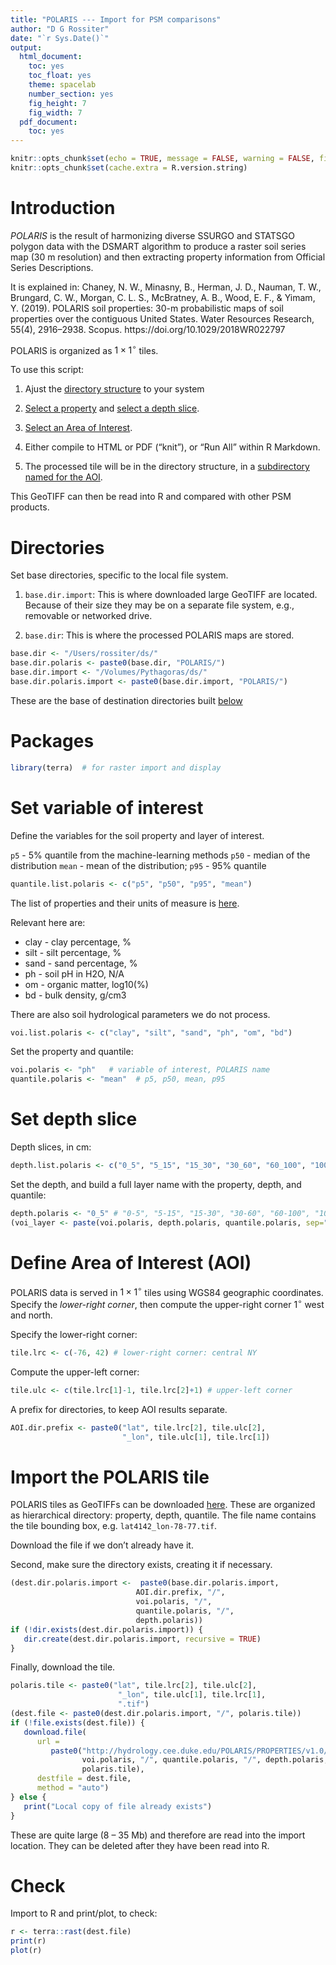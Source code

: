 ```yaml
---
title: "POLARIS --- Import for PSM comparisons"
author: "D G Rossiter"
date: "`r Sys.Date()`"
output:
  html_document:
    toc: yes
    toc_float: yes
    theme: spacelab
    number_section: yes
    fig_height: 7
    fig_width: 7
  pdf_document:
    toc: yes
---
```


```r
knitr::opts_chunk$set(echo = TRUE, message = FALSE, warning = FALSE, fig.align = 'center')
knitr::opts_chunk$set(cache.extra = R.version.string)
```

# Introduction

_POLARIS_ is the result of harmonizing diverse SSURGO and STATSGO polygon data with the DSMART algorithm to produce a raster soil series map (30 m resolution) and then extracting property information from Official Series Descriptions.

It is explained in: Chaney, N. W., Minasny, B., Herman, J. D., Nauman, T. W., Brungard, C. W., Morgan, C. L. S., McBratney, A. B., Wood, E. F., & Yimam, Y. (2019). POLARIS soil properties: 30-m probabilistic maps of soil properties over the contiguous United States. Water Resources Research, 55(4), 2916–2938. Scopus. https://doi.org/10.1029/2018WR022797 

POLARIS is organized as $1 \times 1^\circ$ tiles.

To use this script:

1. Ajust the [directory structure](#dirs) to your system

2. [Select a property](#voi) and [select a depth slice](#depth).

3. [Select an Area of Interest](#aoi).

4. Either compile to HTML or PDF ("knit"), or "Run All" within R Markdown.

5. The processed tile will be in the directory structure, in a [subdirectory named for the AOI](#import).

This GeoTIFF can then be read into R and compared with other PSM products.

# Directories {#dirs}

Set base directories, specific to the local file system. 

1. `base.dir.import`: This is where downloaded large GeoTIFF are located. Because of their size they may be on a separate file system, e.g., removable or networked drive.

2. `base.dir`: This is where the processed POLARIS maps are stored.


```r
base.dir <- "/Users/rossiter/ds/"
base.dir.polaris <- paste0(base.dir, "POLARIS/")
base.dir.import <- "/Volumes/Pythagoras/ds/"
base.dir.polaris.import <- paste0(base.dir.import, "POLARIS/")
```

These are the base of destination directories built [below](#dest)

# Packages

```r
library(terra)  # for raster import and display
```


# Set variable of interest {#voi}

Define the variables for the soil property and layer of interest.

`p5` - 5% quantile from the machine-learning methods
`p50` - median of the distribution
`mean` - mean of the distribution;
`p95` - 95% quantile

```r
quantile.list.polaris <- c("p5", "p50", "p95", "mean")
```

The list of properties and their units of measure is [here](http://hydrology.cee.duke.edu/POLARIS/PROPERTIES/v1.0/Readme).

Relevant here are:

* clay - clay percentage, %
* silt - silt percentage, %
* sand - sand percentage, %
* ph - soil pH in H2O, N/A
* om - organic matter, log10(%)
* bd - bulk density, g/cm3

There are also soil hydrological parameters we do not process.

```r
voi.list.polaris <- c("clay", "silt", "sand", "ph", "om", "bd") 
```

Set the property and quantile:

```r
voi.polaris <- "ph"   # variable of interest, POLARIS name
quantile.polaris <- "mean"  # p5, p50, mean, p95
```


# Set depth slice {#depth}

Depth slices, in cm:

```r
depth.list.polaris <- c("0_5", "5_15", "15_30", "30_60", "60_100", "100_200")
```

Set the depth, and build a full layer name with the property, depth, and quantile:

```r
depth.polaris <- "0_5" # "0-5", "5-15", "15-30", "30-60", "60-100", "100-200"
(voi_layer <- paste(voi.polaris, depth.polaris, quantile.polaris, sep="_")) # layer of interest 
```

# Define Area of Interest (AOI) {#aoi}

POLARIS data is served in $1 \times 1^\circ$ tiles using WGS84 geographic coordinates. Specify the _lower-right corner_, then compute the upper-right corner $1^\circ$ west and north.

Specify the lower-right corner:

```r
tile.lrc <- c(-76, 42) # lower-right corner: central NY
```

Compute the upper-left corner:

```r
tile.ulc <- c(tile.lrc[1]-1, tile.lrc[2]+1) # upper-left corner
```

A prefix for directories, to keep AOI results separate.

```r
AOI.dir.prefix <- paste0("lat", tile.lrc[2], tile.ulc[2],
                         "_lon", tile.ulc[1], tile.lrc[1])
```

# Import the POLARIS tile {#import}

POLARIS tiles as GeoTIFFs can be downloaded [here](http://hydrology.cee.duke.edu/POLARIS/PROPERTIES/v1.0).
These are organized as hierarchical directory: property, depth, quantile.
The file name contains the tile bounding box, e.g. `lat4142_lon-78-77.tif`.

Download the file if we don't already have it.


Second, make sure the directory exists, creating it if necessary.

```r
(dest.dir.polaris.import <-  paste0(base.dir.polaris.import, 
                            AOI.dir.prefix, "/",
                            voi.polaris, "/", 
                            quantile.polaris, "/", 
                            depth.polaris))
if (!dir.exists(dest.dir.polaris.import)) {
   dir.create(dest.dir.polaris.import, recursive = TRUE)
}
```

Finally, download the tile.

```r
polaris.tile <- paste0("lat", tile.lrc[2], tile.ulc[2],
                        "_lon", tile.ulc[1], tile.lrc[1],
                        ".tif")
(dest.file <- paste0(dest.dir.polaris.import, "/", polaris.tile))
if (!file.exists(dest.file)) {
   download.file(
      url = 
         paste0("http://hydrology.cee.duke.edu/POLARIS/PROPERTIES/v1.0/",
                voi.polaris, "/", quantile.polaris, "/", depth.polaris, "/",
                polaris.tile), 
      destfile = dest.file,
      method = "auto")
} else {
   print("Local copy of file already exists")
}
```

These are quite large (8 -- 35 Mb) and therefore are read into the import location.
They can be deleted after they have been read into R.

# Check

Import to R and print/plot, to check:

```r
r <- terra::rast(dest.file)
print(r)
plot(r)
```

